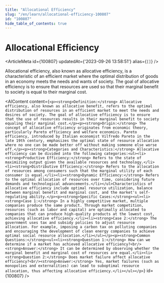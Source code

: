 ```yaml
---
title: "Allocational Efficiency"
slug: "/en/learn/allocational-efficiency-100807"
id: "100807"
hide_table_of_contents: true
---
```



# Allocational Efficiency

<ArticleMeta id={100807} updatedAt={'2023-09-26 13:58:51'} alias={`[]`} />
<div className='border-solid border-b border-t-0 my-4 border-[var(--ifm-color-gray-300)]' />

Allocational efficiency, also known as allocative efficiency, is a characteristic of an efficient market where the optimal distribution of goods in an economy meets the needs and wants of society. The goal of allocative efficiency is to ensure that resources are used so that their marginal benefit to society is equal to their marginal cost.

<AIContent content={`<p><strong>Definition:</strong> Allocative efficiency, also known as allocative benefit, refers to the optimal distribution of resources in an efficient market to meet the needs and desires of society. The goal of allocative efficiency is to ensure that the use of resources results in their marginal benefit to society equaling their marginal cost.</p><p><strong>Origin:</strong> The concept of allocative efficiency originates from economic theory, particularly Pareto efficiency and welfare economics. Pareto efficiency, introduced by Italian economist Vilfredo Pareto in the late 19th century, emphasizes the optimal state of resource allocation where no one can be made better off without making someone else worse off.</p><p><strong>Categories and Characteristics:</strong> Allocative efficiency can be divided into the following categories:<ul><li><strong>Productive Efficiency:</strong> Refers to the state of maximizing output given the available resources and technology.</li><li><strong>Distributive Efficiency:</strong> Refers to the allocation of resources among consumers such that the marginal utility of each consumer is equal.</li><li><strong>Dynamic Efficiency:</strong> Refers to the optimal allocation of resources over time, considering future demands and technological advancements.</li></ul>Characteristics of allocative efficiency include optimal resource utilization, balance between marginal benefit and marginal cost, and the market's self-regulating ability.</p><p><strong>Specific Cases:</strong><ul><li><strong>Case 1:</strong> In a highly competitive market, multiple companies produce the same product. Through market competition, resources (such as labor and capital) are optimally allocated to companies that can produce high-quality products at the lowest cost, achieving allocative efficiency.</li><li><strong>Case 2:</strong> The government uses tax and subsidy policies to adjust resource allocation. For example, imposing a carbon tax on polluting companies and encouraging the development of clean energy companies to achieve optimal social resource allocation.</li></ul></p><p><strong>Common Questions:</strong><ul><li><strong>Question 1:</strong> How can we determine if a market has achieved allocative efficiency?<br/><strong>Answer:</strong> It can be determined by observing whether the marginal benefit and marginal cost of resources are equal.</li><li><strong>Question 2:</strong> Does market failure affect allocative efficiency?<br/><strong>Answer:</strong> Yes, market failures (such as monopolies and externalities) can lead to suboptimal resource allocation, thus affecting allocative efficiency.</li></ul></p>`} id={100807} />
